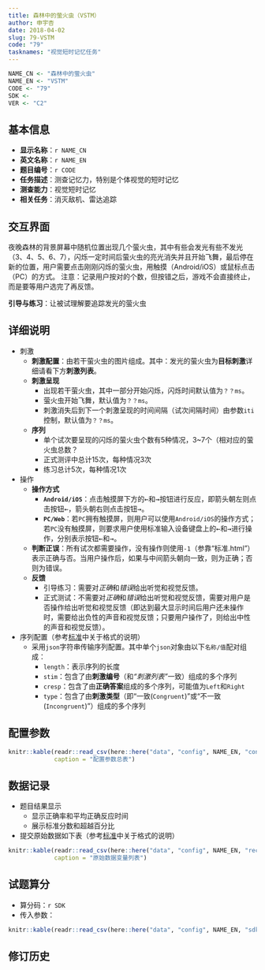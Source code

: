 ```yaml
---
title: 森林中的萤火虫（VSTM）
author: 申宇杏
date: 2018-04-02
slug: 79-VSTM
code: "79"
tasknames: "视觉短时记忆任务"
---
```


```r
NAME_CN <- "森林中的萤火虫"
NAME_EN <- "VSTM"
CODE <- "79"
SDK <- 
VER <- "C2"
```

## 基本信息

* **显示名称**：`r NAME_CN`
* **英文名称**：`r NAME_EN`
* **题目编号**：`r CODE`
* **任务描述**：测查记忆力，特别是个体视觉的短时记忆
* **测查能力**：视觉短时记忆
* **相关任务**：消灭敌机、雷达追踪

## 交互界面

夜晚森林的背景屏幕中随机位置出现几个萤火虫，其中有些会发光有些不发光（3、4、5、6、7），闪烁一定时间后萤火虫的亮光消失并且开始飞舞，最后停在新的位置，用户需要点击刚刚闪烁的萤火虫，用触摸（Android/iOS）或鼠标点击（PC）的方式。
注意：记录用户按对的个数，但按错之后，游戏不会直接终止，而是要等用户选完了再反馈。

**引导与练习**：让被试理解要追踪发光的萤火虫

## 详细说明

* 刺激
    + **刺激配置**：由若干萤火虫的图片组成。其中：发光的萤火虫为**目标刺激**详细请看下方**刺激列表**。
    + **刺激呈现**
        - 出现若干萤火虫，其中一部分开始闪烁，闪烁时间默认值为`？？ms`。
        - 萤火虫开始飞舞，默认值为`？？ms`。
        - 刺激消失后到下一个刺激呈现的时间间隔（试次间隔时间）由参数`iti`控制，默认值为`？？ms`。
    + **序列**
        - 单个试次要呈现的闪烁的萤火虫个数有5种情况，3~7个（相对应的萤火虫总数？
        - 正式测评中总计15次，每种情况3次
        - 练习总计5次，每种情况1次

* 操作
    + **操作方式**
        - **`Android/iOS`**：点击触摸屏下方的<kbd>&larr;</kbd>和<kbd>&rarr;</kbd>按钮进行反应，即箭头朝左则点击按钮<kbd>&larr;</kbd>，箭头朝右则点击按钮<kbd>&rarr;</kbd>。
        - **`PC/Web`**：若`PC`拥有触摸屏，则用户可以使用`Android/iOS`的操作方式；若`PC`没有触摸屏，则要求用户使用标准输入设备键盘上的<kbd>&larr;</kbd>和<kbd>&rarr;</kbd>进行操作，分别表示按钮<kbd>&larr;</kbd>和<kbd>&rarr;</kbd>。
    + **判断正误**：所有试次都需要操作，没有操作则使用`-1`（参靠“标准.html”）表示正确与否。当用户操作后，如果与中间箭头朝向一致，则为正确；否则为错误。
    + **反馈**
        - 引导练习：需要对*正确*和*错误*给出听觉和视觉反馈。
        - 正式测试：不需要对*正确*和*错误*给出听觉和视觉反馈，需要对用户是否操作给出听觉和视觉反馈（即达到最大显示时间后用户还未操作时，需要给出负性的声音和视觉反馈；只要用户操作了，则给出中性的声音和视觉反馈）。

* 序列配置（参考[标准](`r blogdown::shortcode("relref", "standard.html")`)中关于格式的说明）
    + 采用`json`字符串传输序列配置。其中单个`json`对象由以下`名称/值`配对组成：
        - `length`：表示序列的长度
        - `stim`：包含了由**刺激编号**（和*“刺激列表”*一致）组成的多个序列
        - `cresp`：包含了由**正确答案**组成的多个序列，可能值为`Left`和`Right`
        - `type`：包含了由**刺激类型**（即“一致(`Congruent`)”或“不一致(`Incongruent`)”）组成的多个序列

## 配置参数

```r
knitr::kable(readr::read_csv(here::here("data", "config", NAME_EN, "configs.csv")),
             caption = "配置参数总表")
```

## 数据记录

* 题目结果显示
    + 显示正确率和平均正确反应时间
    + 展示标准分数和超越百分比
* 提交原始数据如下表（参考[标准](`r blogdown::shortcode("relref", "standard.html")`)中关于格式的说明）

```r
knitr::kable(readr::read_csv(here::here("data", "config", NAME_EN, "recs.csv")),
             caption = "原始数据变量列表")
```

## 试题算分

* 算分码：`r SDK`
* 传入参数：

```r
knitr::kable(readr::read_csv(here::here("data", "config", NAME_EN, "sdk.csv")))
```

## 修订历史
